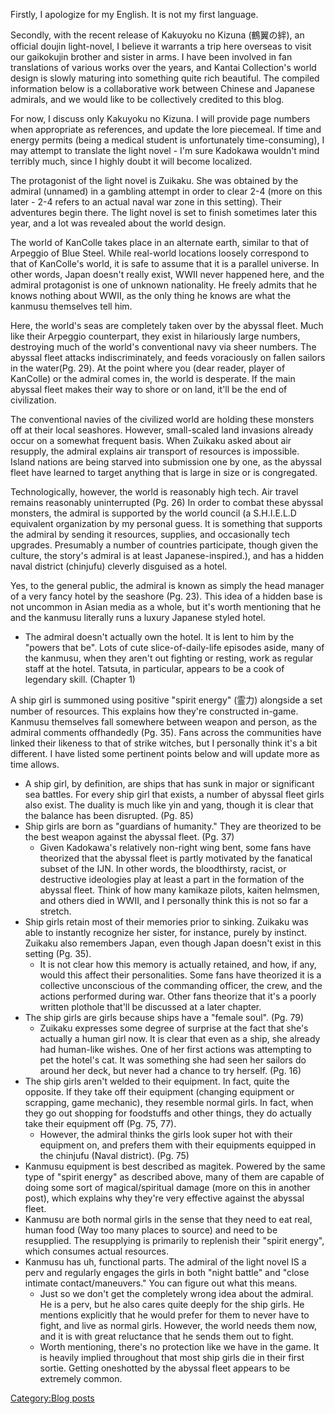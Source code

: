 Firstly, I apologize for my English. It is not my first language.

Secondly, with the recent release of Kakuyoku no Kizuna (鶴翼の絆), an official doujin light-novel, I believe it warrants a trip here overseas to visit our gaikokujin brother and sister in arms. I have been involved in fan translations of various works over the years, and Kantai Collection's world design is slowly maturing into something quite rich beautiful. The compiled information below is a collaborative work between Chinese and Japanese admirals, and we would like to be collectively credited to this blog.

For now, I discuss only Kakuyoku no Kizuna. I will provide page numbers when appropriate as references, and update the lore piecemeal. If time and energy permits (being a medical student is unfortunately time-consuming), I may attempt to translate the light novel - I'm sure Kadokawa wouldn't mind terribly much, since I highly doubt it will become localized.

The protagonist of the light novel is Zuikaku. She was obtained by the admiral (unnamed) in a gambling attempt in order to clear 2-4 (more on this later - 2-4 refers to an actual naval war zone in this setting). Their adventures begin there. The light novel is set to finish sometimes later this year, and a lot was revealed about the world design.

The world of KanColle takes place in an alternate earth, similar to that of Arpeggio of Blue Steel. While real-world locations loosely correspond to that of KanColle's world, it is safe to assume that it is a parallel universe. In other words, Japan doesn't really exist, WWII never happened here, and the admiral protagonist is one of unknown nationality. He freely admits that he knows nothing about WWII, as the only thing he knows are what the kanmusu themselves tell him.

Here, the world's seas are completely taken over by the abyssal fleet. Much like their Arpeggio counterpart, they exist in hilariously large numbers, destroying much of the world's conventional navy via sheer numbers. The abyssal fleet attacks indiscriminately, and feeds voraciously on fallen sailors in the water(Pg. 29). At the point where you (dear reader, player of KanColle) or the admiral comes in, the world is desperate. If the main abyssal fleet makes their way to shore or on land, it'll be the end of civilization.

The conventional navies of the civilized world are holding these monsters off at their local seashores. However, small-scaled land invasions already occur on a somewhat frequent basis. When Zuikaku asked about air resupply, the admiral explains air transport of resources is impossible. Island nations are being starved into submission one by one, as the abyssal fleet have learned to target anything that is large in size or is congregated.

Technologically, however, the world is reasonably high tech. Air travel remains reasonably uninterrupted (Pg. 26) In order to combat these abyssal monsters, the admiral is supported by the world council (a S.H.I.E.L.D equivalent organization by my personal guess. It is something that supports the admiral by sending it resources, supplies, and occasionally tech upgrades. Presumably a number of countries participate, though given the culture, the story's admiral is at least Japanese-inspired.), and has a hidden naval district (chinjufu) cleverly disguised as a hotel.

Yes, to the general public, the admiral is known as simply the head manager of a very fancy hotel by the seashore (Pg. 23). This idea of a hidden base is not uncommon in Asian media as a whole, but it's worth mentioning that he and the kanmusu literally runs a luxury Japanese styled hotel.
* The admiral doesn't actually own the hotel. It is lent to him by the "powers that be". Lots of cute slice-of-daily-life episodes aside, many of the kanmusu, when they aren't out fighting or resting, work as regular staff at the hotel. Tatsuta, in particular, appears to be a cook of legendary skill. (Chapter 1)

A ship girl is summoned using positive "spirit energy" (霊力) alongside a set number of resources. This explains how they're constructed in-game. Kanmusu themselves fall somewhere between weapon and person, as the admiral comments offhandedly (Pg. 35). Fans across the communities have linked their likeness to that of strike witches, but I personally think it's a bit different. I have listed some pertinent points below and will update more as time allows.

* A ship girl, by definition, are ships that has sunk in major or significant sea battles. For every ship girl that exists, a number of abyssal fleet girls also exist. The duality is much like yin and yang, though it is clear that the balance has been disrupted. (Pg. 85)
* Ship girls are born as "guardians of humanity." They are theorized to be the best weapon against the abyssal fleet. (Pg. 37)
** Given Kadokawa's relatively non-right wing bent, some fans have theorized that the abyssal fleet is partly motivated by the fanatical subset of the IJN. In other words, the bloodthirsty, racist, or destructive ideologies play at least a part in the formation of the abyssal fleet. Think of how many kamikaze pilots, kaiten helmsmen, and others died in WWII, and I personally think this is not so far a stretch.
* Ship girls retain most of their memories prior to sinking. Zuikaku was able to instantly recognize her sister, for instance, purely by instinct. Zuikaku also remembers Japan, even though Japan doesn't exist in this setting (Pg. 35).
** It is not clear how this memory is actually retained, and how, if any, would this affect their personalities. Some fans have theorized it is a collective unconscious of the commanding officer, the crew, and the actions performed during war. Other fans theorize that it's a poorly written plothole that'll be discussed at a later chapter.
* The ship girls are girls because ships have a "female soul". (Pg. 79)
** Zuikaku expresses some degree of surprise at the fact that she's actually a human girl now. It is clear that even as a ship, she already had human-like wishes. One of her first actions was attempting to pet the hotel's cat. It was something she had seen her sailors do around her deck, but never had a chance to try herself. (Pg. 16)
* The ship girls aren't welded to their equipment. In fact, quite the opposite. If they take off their equipment (changing equipment or scrapping, game mechanic), they resemble normal girls. In fact, when they go out shopping for foodstuffs and other things, they do actually take their equipment off (Pg. 75, 77).
** However, the admiral thinks the girls look super hot with their equipment on, and prefers them with their equipments equipped in the chinjufu (Naval district). (Pg. 75)
* Kanmusu equipment is best described as magitek. Powered by the same type of "spirit energy" as described above, many of them are capable of doing some sort of magical/spiritual damage (more on this in another post), which explains why they're very effective against the abyssal fleet.
* Kanmusu are both normal girls in the sense that they need to eat real, human food (Way too many places to source) and need to be resupplied. The resupplying is primarily to replenish their "spirit energy", which consumes actual resources.
* Kanmusu has uh, functional parts. The admiral of the light novel IS a perv and regularly engages the girls in both "night battle" and "close intimate contact/maneuvers." You can figure out what this means.
** Just so we don't get the completely wrong idea about the admiral. He is a perv, but he also cares quite deeply for the ship girls. He mentions explicitly that he would prefer for them to never have to fight, and live as normal girls. However, the world needs them now, and it is with great reluctance that he sends them out to fight.
** Worth mentioning, there's no protection like we have in the game. It is heavily implied throughout that most ship girls die in their first sortie. Getting oneshotted by the abyssal fleet appears to be extremely common.
[[Category:Blog posts]]
